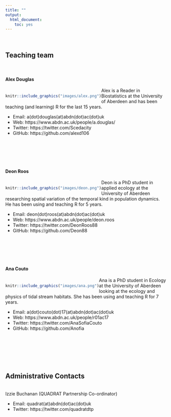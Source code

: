 ```yaml
---
title: ""
output: 
  html_document:
    toc: yes
---
```

<br>

## Teaching team

<br>

#### Alex Douglas
<div style= "float:left;position: relative; top: 5px;">
```r
knitr::include_graphics("images/alex.png")
```
</div>

Alex is a Reader in Biostatistics at the University of Aberdeen and has been teaching (and learning) R for the last 15 years. 

- Email: a(dot)douglas(at)abdn(dot)ac(dot)uk
- Web: https://www.abdn.ac.uk/people/a.douglas/
- Twitter: https://twitter.com/Scedacity
- GitHub: https://github.com/alexd106

<br><br><br><br>

#### Deon Roos  
<div style= "float:left;position: relative; top: 5px;">
```r
knitr::include_graphics("images/deon.png")
```
</div>

Deon is a PhD student in applied ecology at the University of Aberdeen researching spatial variation of the temporal kind in population dynamics. He has been using and teaching R for 5 years. 

- Email: deon(dot)roos(at)abdn(dot)ac(dot)uk
- Web: https://www.abdn.ac.uk/people/deon.roos
- Twitter: https://twitter.com/DeonRoos88
- GitHub: https://github.com/Deon88

<br><br><br><br>

#### Ana Couto
<div style= "float:left;position: relative; top: 5px;">
```r
knitr::include_graphics("images/ana.png")
```
</div>


Ana is a PhD student in Ecology at the University of Aberdeen looking at the ecology and physics of tidal stream habitats. She has been using and teaching R for 7 years. 

- Email: a(dot)couto(dot)17(at)abdn(dot)ac(dot)uk
- Web: https://www.abdn.ac.uk/people/r01ac17
- Twitter: https://twitter.com/AnaSofiaCouto
- GitHub:  https://github.com/Anofia

<br><br><br><br><br>

## Administrative Contacts  
<br>
Izzie Buchanan (QUADRAT Partnership Co-ordinator)

- Email: quadrat(at)abdn(dot)ac(dot)uk
- Twitter: https://twitter.com/quadratdtp

